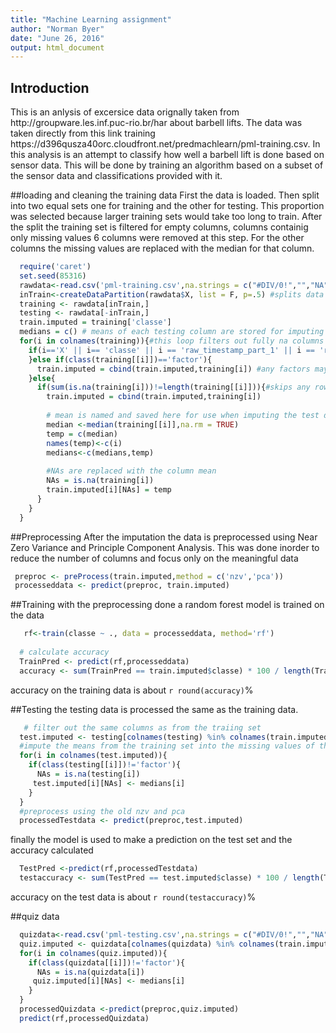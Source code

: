 ```yaml
---
title: "Machine Learning assignment"
author: "Norman Byer"
date: "June 26, 2016"
output: html_document
---
```


## Introduction 
  This is an anlysis of excersice data orignally taken from http://groupware.les.inf.puc-rio.br/har about barbell lifts. The data was taken directly from this link training https://d396qusza40orc.cloudfront.net/predmachlearn/pml-training.csv. In this analysis is an attempt to classify how well a barbell lift is done based on sensor data. This will be done by training an algorithm based on a subset of the sensor data and classifications provided with it.

##loading and cleaning the training data
  First the data is loaded. Then split into two equal sets one for training and the other for testing. This proportion was selected because larger training sets would take too long to train. After the split the training set is filtered for empty columns, columns containig only missing values 6 columns were removed at this step. For the other columns the missing values are replaced with the median for that column.
```r
  require('caret')
  set.seed(85316)
  rawdata<-read.csv('pml-training.csv',na.strings = c("#DIV/0!","","NA"))
  inTrain<-createDataPartition(rawdata$X, list = F, p=.5) #splits data in half for training and test sets
  training <- rawdata[inTrain,]
  testing <- rawdata[-inTrain,]
  train.imputed = training['classe']
  medians = c() # means of each testing column are stored for imputing the testing data
  for(i in colnames(training)){#this loop filters out fully na columns and replaces NAs with the column mean in the others
    if(i=='X' || i== 'classe' || i == 'raw_timestamp_part_1' || i == 'raw_timestamp_part_2'){
    }else if(class(training[[i]])=='factor'){
      train.imputed = cbind(train.imputed,training[i]) #any factors may be added directly
    }else{
      if(sum(is.na(training[i]))!=length(training[[i]])){#skips any rows that has only Na values
        train.imputed = cbind(train.imputed,training[i])
        
        # mean is named and saved here for use when imputing the test data
        median <-median(training[[i]],na.rm = TRUE) 
        temp = c(median)
        names(temp)<-c(i)
        medians<-c(medians,temp)
        
        #NAs are replaced with the column mean
        NAs = is.na(training[i])
        train.imputed[i][NAs] = temp 
      }
    }
  }
```

##Preprocessing
  After the imputation the data is preprocessed using Near Zero Variance and Principle Component Analysis. This was done inorder to reduce the number of columns and focus only on the meaningful data
```r
 preproc <- preProcess(train.imputed,method = c('nzv','pca'))
 processeddata <- predict(preproc, train.imputed)
```

##Training 
  with the preprocessing done a random forest model is trained on the data
```r
   rf<-train(classe ~ ., data = processeddata, method='rf')
  
  # calculate accuracy
  TrainPred <- predict(rf,processeddata)
  accuracy <- sum(TrainPred == train.imputed$classe) * 100 / length(TrainPred)
```
 accuracy on the training data is about `r round(accuracy)`%
 
##Testing 
  the testing data is processed the same as the training data.
```r
   # filter out the same columns as from the traiing set
  test.imputed <- testing[colnames(testing) %in% colnames(train.imputed)]
  #impute the means from the training set into the missing values of the test set
  for(i in colnames(test.imputed)){
    if(class(testing[[i]])!='factor'){
      NAs = is.na(testing[i])
     test.imputed[i][NAs] <- medians[i]
    }
  }
  #preprocess using the old nzv and pca
  processedTestdata <- predict(preproc,test.imputed)
```
  finally the model is used to make a prediction on the test set and the accuracy calculated
```r
  TestPred <-predict(rf,processedTestdata)
  testaccuracy <- sum(TestPred == test.imputed$classe) * 100 / length(TestPred)
```
  accuracy on the test data is about `r round(testaccuracy)`%
  
##quiz data
```r
  quizdata<-read.csv('pml-testing.csv',na.strings = c("#DIV/0!","","NA"))
  quiz.imputed <- quizdata[colnames(quizdata) %in% colnames(train.imputed)]
  for(i in colnames(quiz.imputed)){
    if(class(quizdata[[i]])!='factor'){
      NAs = is.na(quizdata[i])
     quiz.imputed[i][NAs] <- medians[i]
    }
  }
  processedQuizdata <-predict(preproc,quiz.imputed)
  predict(rf,processedQuizdata)
```
